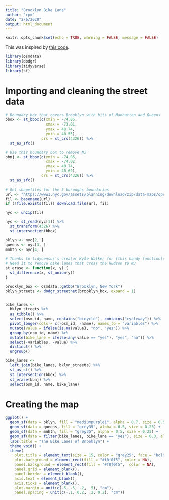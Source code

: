 ```yaml
---
title: "Brooklyn Bike Lane"
author: "rpm"
date: "2/6/2020"
output: html_document
---
```


```r
knitr::opts_chunk$set(echo = TRUE, warning = FALSE, message = FALSE)
```

This was inspired by [this code](https://github.com/deanmarchiori/culburra/blob/master/culburra.Rmd).

```r
library(osmdata)
library(dodgr)
library(tidyverse)
library(sf)
```

# Importing and cleaning the street data

```r
# Boundary box that covers Brooklyn with bits of Manhattan and Queens
bbox <- st_bbox(c(xmin = -74.05, 
                  xmax = -73.81, 
                  ymax = 40.74,
                  ymin = 40.55), 
                crs = st_crs(4326)) %>% 
  st_as_sfc()

# Use this boundary box to remove NJ
bbnj <- st_bbox(c(xmin = -74.05, 
                  xmax = -74.02, 
                  ymax = 40.74,
                  ymin = 40.69), 
                crs = st_crs(4326)) %>% 
  st_as_sfc()

# Get shapefiles for the 5 boroughs boundaries
url <- "https://www1.nyc.gov/assets/planning/download/zip/data-maps/open-data/nybb_19d.zip"
fil <- basename(url)
if (!file.exists(fil)) download.file(url, fil)

nyc <- unzip(fil)

nyc <- st_read(nyc[1]) %>% 
  st_transform(4326) %>% 
  st_intersection(bbox)

bklyn <- nyc[2, ]
queens <- nyc[3, ]
mnhtn <- nyc[4, ]

# Thanks to tidycensus's creator Kyle Walker for [this handy function](https://walkerke.github.io/tidycensus/articles/spatial-data.html)
# Need it to remove bike lanes that cross the Hudson to NJ
st_erase <- function(x, y) {
  st_difference(x, st_union(y))
}

brooklyn_box <- osmdata::getbb("Brooklyn, New York")
bklyn_streets <- dodgr_streetnet(brooklyn_box, expand = 1)


bike_lanes <- 
  bklyn_streets %>% 
  as_tibble() %>% 
  select(osm_id, name, contains("bicycle"), contains("cycleway")) %>% 
  pivot_longer(cols = c(-osm_id, -name), names_to = "variables") %>% 
  mutate(value = ifelse(is.na(value), "no", "yes")) %>% 
  group_by(osm_id, name) %>% 
  mutate(bike_lane = ifelse(any(value == "yes"), "yes", "no")) %>% 
  select(-variables, -value) %>% 
  distinct() %>% 
  ungroup()

bike_lanes <- 
  left_join(bike_lanes, bklyn_streets) %>% 
  st_as_sf() %>% 
  st_intersection(bbox) %>% 
  st_erase(bbnj) %>%
  select(osm_id, name, bike_lane)
```

# Creating the map
```r
ggplot() +
  geom_sf(data = bklyn, fill = "mediumpurple1", alpha = 0.7, size = 0.5) + 
  geom_sf(data = queens, fill = "grey35", alpha = 0.5, size = 0.25) +
  geom_sf(data = mnhtn, fill = "grey35", alpha = 0.5, size = 0.25) + 
  geom_sf(data = filter(bike_lanes, bike_lane == "yes"), size = 0.3, alpha = 0.4, color = "#8cff1a", show.legend = FALSE) +
  labs(title = "The Bike Lanes of Brooklyn") +
  theme_void() +
  theme(
    plot.title = element_text(size = 15, color = "grey25", face = "bold", family = "Minion Pro", vjust = -1),
    plot.background = element_rect(fill = "#f0f0f5", color = NA),
    panel.background = element_rect(fill = "#f0f0f5",  color = NA),
    panel.grid = element_blank(), 
    panel.border = element_blank(),
    axis.text = element_blank(),
    axis.ticks = element_blank(), 
    plot.margin = unit(c(.5, .5, .2, .5), "cm"),
    panel.spacing = unit(c(-.1, 0.2, .2, 0.2), "cm"))
```

